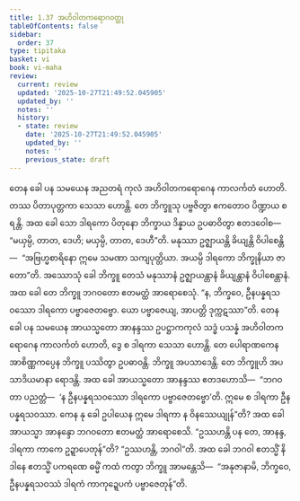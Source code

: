 ```yaml
---
title: 1.37 အဟိဝါတကရောဂဝတ္ထု
tableOfContents: false
sidebar:
  order: 37
type: tipitaka
basket: vi
book: vi-maha
review:
  current: review
  updated: '2025-10-27T21:49:52.045905'
  updated_by: ''
  notes: ''
  history:
  - state: review
    date: '2025-10-27T21:49:52.045905'
    updated_by: ''
    notes: ''
    previous_state: draft
---
```



<ReviewStatus review={frontmatter.review} showDetails={true} />

<HypothesisAnnotation frontmatter={frontmatter} />

<DynamicBreadcrumb />

<Division number="100" book="vi-maha" e="ch" v="3" p="109">

<Paragraph number="440" book="vi-maha">
တေန ခေါ ပန သမယေန အညတရံ ကုလံ အဟိဝါတကရောဂေန ကာလင်္ကတံ ဟောတိ. တဿ ပိတာပုတ္တကာ သေသာ ဟောန္တိ. တေ ဘိက္ခူသု ပဗ္ဗဇိတွာ ဧကတောဝ ပိဏ္ဍာယ စရန္တိ. အထ ခေါ သော ဒါရကော ပိတုနော ဘိက္ခာယ ဒိန္နာယ ဥပဓာဝိတွာ ဧတဒဝေါစ—  “မယှမ္ပိ, တာတ, ဒေဟိ; မယှမ္ပိ, တာတ, ဒေဟီ”တိ. မနုဿာ ဥဇ္ဈာယန္တိ ခိယျန္တိ ဝိပါစေန္တိ—  “အဗြဟ္မစာရိနော ဣမေ သမဏာ သကျပုတ္တိယာ. အယမ္ပိ ဒါရကော ဘိက္ခုနိယာ ဇာတော”တိ. အဿောသုံ ခေါ ဘိက္ခူ တေသံ မနုဿာနံ ဥဇ္ဈာယန္တာနံ ခိယျန္တာနံ ဝိပါစေန္တာနံ. အထ ခေါ တေ ဘိက္ခူ ဘဂဝတော ဧတမတ္ထံ အာရောစေသုံ. “န, ဘိက္ခဝေ, ဦနပန္နရသဝဿော ဒါရကော ပဗ္ဗာဇေတဗ္ဗော. ယော ပဗ္ဗာဇေယျ, အာပတ္တိ ဒုက္ကဋဿာ”တိ.
</Paragraph>

<Paragraph number="441" book="vi-maha">
တေန ခေါ ပန သမယေန အာယသ္မတော အာနန္ဒဿ ဥပဋ္ဌာကကုလံ သဒ္ဓံ ပသန္နံ အဟိဝါတကရောဂေန ကာလင်္ကတံ ဟောတိ, ဒွေ စ ဒါရကာ သေသာ ဟောန္တိ. တေ ပေါရာဏကေန အာစိဏ္ဏကပ္ပေန ဘိက္ခူ ပဿိတွာ ဥပဓာဝန္တိ. ဘိက္ခူ အပသာဒေန္တိ. တေ ဘိက္ခူဟိ အပသာဒိယမာနာ ရောဒန္တိ. အထ ခေါ အာယသ္မတော အာနန္ဒဿ ဧတဒဟောသိ—  “ဘဂဝတာ ပညတ္တံ—  ‘န ဦနပန္နရသဝဿော ဒါရကော ပဗ္ဗာဇေတဗ္ဗော’တိ. ဣမေ စ ဒါရကာ ဦနပန္နရသဝဿာ. ကေန နု ခေါ ဥပါယေန ဣမေ ဒါရကာ န ဝိနဿေယျုန်”တိ? အထ ခေါ အာယသ္မာ အာနန္ဒော ဘဂဝတော ဧတမတ္ထံ အာရောစေသိ. “ဥဿဟန္တိ ပန တေ, အာနန္ဒ, ဒါရကာ ကာကေ ဥဍ္ဍာပေတုန်”တိ? “ဥဿဟန္တိ, ဘဂဝါ”တိ. အထ ခေါ ဘဂဝါ ဧတသ္မိံ နိဒါနေ ဧတသ္မိံ ပကရဏေ ဓမ္မိံ ကထံ ကတွာ ဘိက္ခူ အာမန္တေသိ—  “အနုဇာနာမိ, ဘိက္ခဝေ, ဦနပန္နရသဝဿံ ဒါရကံ ကာကုဍ္ဍေပကံ ပဗ္ဗာဇေတုန်”တိ.
</Paragraph>
</Division>